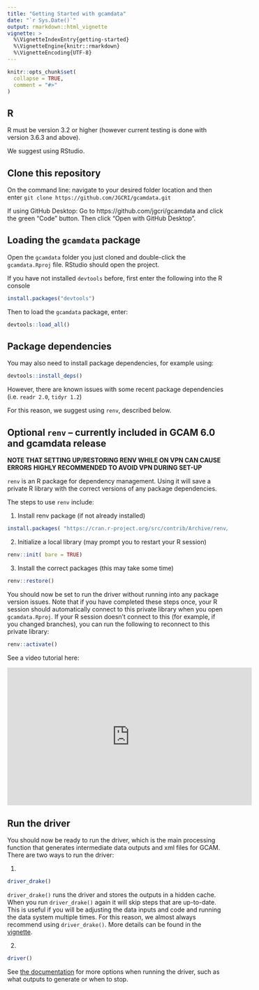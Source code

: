 ```yaml
---
title: "Getting Started with gcamdata"
date: "`r Sys.Date()`"
output: rmarkdown::html_vignette
vignette: >
  %\VignetteIndexEntry{getting-started}
  %\VignetteEngine{knitr::rmarkdown}
  %\VignetteEncoding{UTF-8}
---
```


```r
knitr::opts_chunk$set(
  collapse = TRUE,
  comment = "#>"
)
```

## R

R must be version 3.2 or higher (however current testing is done with version 3.6.3 and above).

We suggest using RStudio.

## Clone this repository

On the command line: navigate to your desired folder location and then enter `git clone https://github.com/JGCRI/gcamdata.git` 

If using GitHub Desktop: Go to https://github.com/jgcri/gcamdata and click the green "Code" button. Then click "Open with GitHub Desktop".

## Loading the `gcamdata` package

Open the `gcamdata` folder you just cloned and double-click the `gcamdata.Rproj` file. RStudio should open the project.

If you have not installed `devtools` before, first enter the following into the R console
```r
install.packages("devtools")
```

Then to load the `gcamdata` package, enter:

```r
devtools::load_all()
```

## Package dependencies
You may also need to install package dependencies, for example using:
```R
devtools::install_deps()
```
However, there are known issues with some recent package dependencies (i.e. `readr 2.0`, `tidyr 1.2`)

For this reason, we suggest using `renv`, described below. 

## Optional `renv` -- currently included in GCAM 6.0 and gcamdata release
**NOTE THAT SETTING UP/RESTORING RENV WHILE ON VPN CAN CAUSE ERRORS**
**HIGHLY RECOMMENDED TO AVOID VPN DURING SET-UP**

`renv` is an R package for dependency management. Using it will save a private R library with the correct versions of any package dependencies.

The steps to use `renv` include:

1. Install renv package (if not already installed)

```r
install.packages( "https://cran.r-project.org/src/contrib/Archive/renv/renv_0.12.5.tar.gz", repos = NULL, type = "source" )
```

2. Initialize a local library (may prompt you to restart your R session)
```r
renv::init( bare = TRUE)
```

3. Install the correct packages (this may take some time)
```r
renv::restore()
```

You should now be set to run the driver without running into any package version issues. Note that if you have completed these steps once, your R session should automatically connect to this private library when you open `gcamdata.Rproj`. If your R session doesn't connect to this (for example, if you changed branches), you can run the following to reconnect to this private library:

```r
renv::activate()
```

See a video tutorial here:

<iframe width="560" height="315" src="https://www.youtube.com/embed/EO6NPCf7lKc" frameborder="0" allow="accelerometer; autoplay; encrypted-media; gyroscope; picture-in-picture" allowfullscreen></iframe>

## Run the driver
You should now be ready to run the driver, which is the main processing function that generates intermediate data outputs and xml files for GCAM. There are two ways to run the driver:

1. 
```r
driver_drake()
```
`driver_drake()` runs the driver and stores the outputs in a hidden cache. When you run `driver_drake()` again it will skip steps that are up-to-date. This is useful if you will be adjusting the data inputs and code and running the data system multiple times. For this reason, we almost always recommend using `driver_drake()`. More details can be found in the [vignette](https://jgcri.github.io/gcamdata/articles/driverdrake_vignette.html).

2. 
```r
driver()
```
See [the documentation](https://jgcri.github.io/gcamdata/reference/driver.html) for more options when running the driver, such as what outputs to generate or when to stop.


